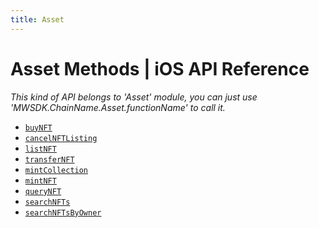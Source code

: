 ```yaml
---
title: Asset
---
```


# Asset Methods | iOS API Reference

*This kind of API belongs to 'Asset' module, you can just use 'MWSDK.ChainName.Asset.functionName' to call it.*

- [`buyNFT`](/api-reference/ios/polygon/asset/buyNFT)
- [`cancelNFTListing`](/api-reference/ios/polygon/asset/cancelNFTListing)
- [`listNFT`](/api-reference/ios/polygon/asset/listNFT)
- [`transferNFT`](/api-reference/ios/polygon/asset/transferNFT)
- [`mintCollection`](/api-reference/ios/polygon/asset/mintCollection)
- [`mintNFT`](/api-reference/ios/polygon/asset/mintNFT)
- [`queryNFT`](/api-reference/ios/polygon/asset/queryNFT)
- [`searchNFTs`](/api-reference/ios/polygon/asset/searchNFTs)
- [`searchNFTsByOwner`](/api-reference/ios/polygon/asset/searchNFTsByOwner)
